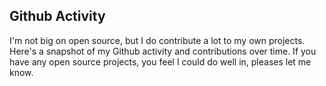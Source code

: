 ## Github Activity

I'm not big on open source, but I do contribute a lot to my own projects. Here's a snapshot of my Github activity and contributions over time. If you have any open source projects, you feel I could do well in, pleases let me know.